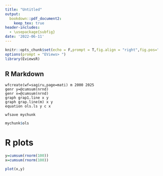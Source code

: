 ```yaml
---
title: "Untitled"
output: 
  bookdown::pdf_document2:
    keep_tex: true
header-includes:
  - \usepackage{subfig}
date: '2022-06-11'
---
```


```r
knitr::opts_chunk$set(echo = F,prompt = T,fig.align = "right",fig.pos="h",out.width="0.5\\textwidth")
options(prompt = "EViews> ")
library(EviewsR)
```

## R Markdown

```eviews
wfcreate(wf=sagiru,page=mati) m 2000 2025
genr y=@cumsum(nrnd)
genr x=@cumsum(nrnd)
graph grap1.line x y
graph grap.line(m) x y
equation ols.ls y c x

wfsave mychunk
```

```r
mychunk$ols

```

# R plots

```r
y=cumsum(rnorm(100))
x=cumsum(rnorm(100))

plot(x,y)
```
